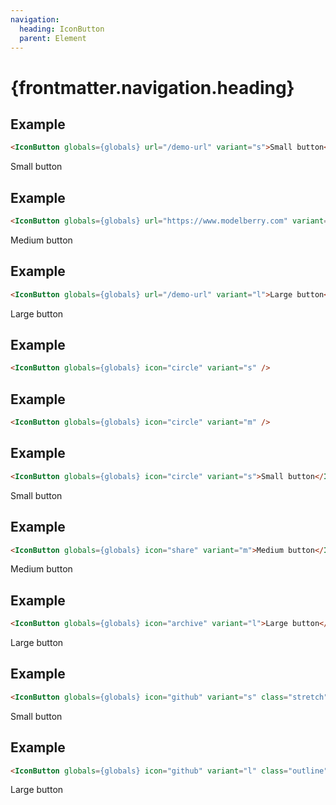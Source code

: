 ```yaml
---
navigation:
  heading: IconButton
  parent: Element
---
```


# {frontmatter.navigation.heading}
## Example
```html
<IconButton globals={globals} url="/demo-url" variant="s">Small button</IconButton>
```
<IconButton globals={globals} url="/demo-url" variant="s">Small button</IconButton>

## Example
```html
<IconButton globals={globals} url="https://www.modelberry.com" variant="m">Medium button</IconButton>
```
<IconButton globals={globals} url="https://www.modelberry.com" variant="m">Medium button</IconButton>

## Example
```html
<IconButton globals={globals} url="/demo-url" variant="l">Large button</IconButton>
```
<IconButton globals={globals} url="/demo-url" variant="l">Large button</IconButton>

## Example
```html
<IconButton globals={globals} icon="circle" variant="s" />
```
<IconButton globals={globals} icon="circle" variant="s" />

## Example
```html
<IconButton globals={globals} icon="circle" variant="m" />
```
<IconButton globals={globals} icon="circle" variant="m" />

## Example
```html
<IconButton globals={globals} icon="circle" variant="s">Small button</IconButton>
```
<IconButton globals={globals} icon="circle" variant="s">Small button</IconButton>

## Example
```html
<IconButton globals={globals} icon="share" variant="m">Medium button</IconButton>
```
<IconButton globals={globals} icon="share" variant="m">Medium button</IconButton>

## Example
```html
<IconButton globals={globals} icon="archive" variant="l">Large button</IconButton>
```
<IconButton globals={globals} icon="archive" variant="l">Large button</IconButton>

## Example
```html
<IconButton globals={globals} icon="github" variant="s" class="stretch">Small button</IconButton>
```
<IconButton globals={globals} icon="github" variant="s" class="stretch">Small button</IconButton>

## Example
```html
<IconButton globals={globals} icon="github" variant="l" class="outline">Large button</IconButton>
```
<IconButton globals={globals} icon="github" variant="l" class="outline">Large button</IconButton>
